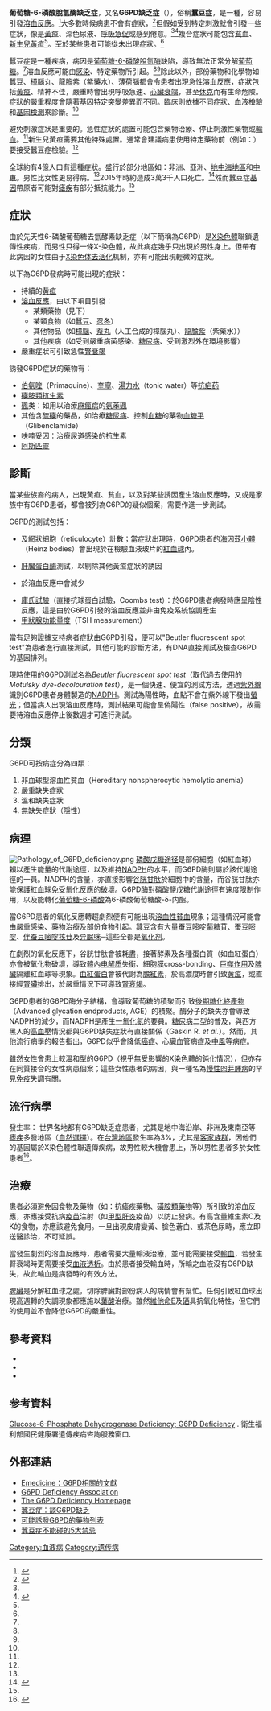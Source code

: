 {{Expand language|time=2020-01-26T06:23:34+00:00}}
{{noteTA
|G1=LS
}}
{{medical}}
{{Infobox medical condition
| Name = 葡萄糖-6-磷酸脫氫酶缺乏症
| Image = G6PD_-_3D_structure_-_PDB1qki.png
| Caption = [[葡萄糖-6-磷酸脱氢酶|葡萄糖-6-磷酸脱氢酶]]
| ICD10 = {{ICD10|D|55|0|d|55}}
| ICD9 = {{ICD9|282.2}}
| ICDO = 
| OMIM = 305900
| DiseasesDB = 5037
| MedlinePlus = 000528
| eMedicineSubj = med
| eMedicineTopic = 900
| MeshID = D005955
}}

<!-- Definition and symptoms -->
'''葡萄糖-6-磷酸脫氫酶缺乏症'''，又名'''G6PD缺乏症'''（{{lang-en|'''G'''lucose-'''6'''-'''P'''hosphate '''D'''ehydrogenase deficiency, G6PDD}}），俗稱'''蠶豆症'''，是一種{{tsl|en|Inborn errors of carbohydrate metabolism|先天醣類代謝缺陷|先天代謝缺陷}}，容易引發[[溶血反應|溶血反應]]。<ref name="GHR2017">{{cite web|title=Glucose-6-phosphate dehydrogenase deficiency|url=https://ghr.nlm.nih.gov/condition/glucose-6-phosphate-dehydrogenase-deficiency|accessdate=2017-12-10|date=6?2017-12-06|publisher=Genetics Home Reference|language=en|archiveurl=https://web.archive.org/web/20190508015024/https://ghr.nlm.nih.gov/condition/glucose-6-phosphate-dehydrogenase-deficiency|archivedate=2019-05-08|dead-url=no}}</ref>大多數時候病患不會有症狀，<ref name="NIH2017">{{cite web|title=Glucose-6-phosphate dehydrogenase deficiency|url=https://rarediseases.info.nih.gov/diseases/6520/glucose-6-phosphate-dehydrogenase-deficiency|accessdate=10 December 2017|date=2017|publisher=Genetic and Rare Diseases Information Center (GARD)|language=en}}</ref>但假如受到特定刺激就會引發一些症狀，像是[[黃疸|黃疸]]、深色尿液、[[呼吸急促|呼吸急促]]或感到倦意。<ref name="GHR2017" /><ref name="NORD2017">{{cite web|title=Glucose-6-Phosphate Dehydrogenase Deficiency|url=https://rarediseases.org/rare-diseases/glucose-6-phosphate-dehydrogenase-deficiency/|accessdate=11 December 2017|date=2017|publisher=NORD (National Organization for Rare Disorders)}}</ref>複合症狀可能包含[[貧血|貧血]]、[[新生兒黃疸|新生兒黃疸]]<ref name="NORD2017" />。至於某些患者可能從未出現症狀。<ref name=NIH2017/>

<!-- Cause and diagnosis -->
蠶豆症是一種{{tsl|en|X-linked recessive|X性聯隱性遺傳}}疾病，病因是[[葡萄糖-6-磷酸脫氫酶|葡萄糖-6-磷酸脫氫酶]]缺陷，導致無法正常分解[[葡萄糖|葡萄糖]]。<ref name="GHR2017" />溶血反應可能由[[感染|感染]]、特定藥物所引起。<ref name="GHR2017" /><ref name="NIH2017" />除此以外，部份藥物和化學物如[[蠶豆|蠶豆]]、[[樟腦丸|樟腦丸]]、[[甲基紫|龍膽紫]]（紫藥水）、[[薄荷腦|薄荷腦]]都會令患者出現急性[[溶血反應|溶血反應]]，症狀包括[[黃疸|黃疸]]、精神不佳，嚴重時會出現呼吸急速、[[心臟衰竭|心臟衰竭]]，甚至[[休克|休克]]而有生命危險。症狀的嚴重程度會隨著基因特定[[突變|突變]]差異而不同。臨床則依據不同症狀、血液檢驗和[[基因檢測|基因檢測]]來診斷。<ref name="NORD2017" />

<!-- Treatment and prognosis -->
避免刺激症狀是重要的。急性症狀的處置可能包含藥物治療、停止刺激性藥物或[[輸血|輸血]]。<ref name="NIH2017" />新生兒黃疸需要其他特殊處置。通常會建議病患使用特定藥物前（例如：{{tsl|en|primaquine||伯氨喹}}）要接受蠶豆症檢驗。<ref name="NORD2017" />

<!-- Epidemiology and culture -->
全球約有4億人口有這種症狀。盛行於部分地區如：非洲、亞洲、[[地中海地區|地中海地區]]和[[中東|中東]]。男性比女性更易得病。<ref name="GHR2017" />2015年時約造成3萬3千人口死亡。<ref name="GBD2015De">{{Cite journal|title=Global, regional, and national life expectancy, all-cause mortality, and cause-specific mortality for 249 causes of death, 1980-2015: a systematic analysis for the Global Burden of Disease Study 2015|url=https://pubmed.ncbi.nlm.nih.gov/27733281|last=GBD 2015 Mortality and Causes of Death Collaborators|date=2016-10-08|journal=[[柳葉刀_(雜誌)|Lancet]] (London, England)|issue=10053|doi=10.1016/S0140-6736(16)31012-1|volume=388|pages=1459–1544|issn=1474-547X|pmc=5388903|pmid=27733281}}</ref>然而蠶豆症[[等位基因|基因]]帶原者可能對[[瘧疾|瘧疾]]有部分抵抗能力。<ref name="GHR2017" />
{{TOC limit|3}}

== 症狀 ==
由於先天性6-磷酸葡萄糖去氫酵素缺乏症（以下簡稱為G6PD）是[[X染色體|X染色體]]聯鎖遺傳性疾病，而男性只得一條X-染色體，故此病症幾乎只出現於男性身上。但帶有此病因的女性由于[[X染色体去活化|X染色体去活化]]机制，亦有可能出現輕微的症狀。

以下為G6PD發病時可能出現的症狀：

* 持續的[[黄疸|黄疸]]
* [[溶血反應|溶血反應]]，由以下項目引發：
** 某類藥物（見下）
** 某類食物（如[[蠶豆|蠶豆]]、[[忍冬|忍冬]]）
** 其他物品（如[[樟腦|樟腦]]、[[萘丸|萘丸]]（人工合成的樟腦丸）、[[龍膽紫|龍膽紫]]（紫藥水））
** 其他疾病（如受到嚴重病菌感染、[[糖尿病|糖尿病]]、受到激烈外在環境影響）
* 嚴重症狀可引致急性[[腎衰竭|腎衰竭]]

誘發G6PD症狀的藥物有：
* [[伯氨喹|伯氨喹]]（Primaquine）、[[奎寧|奎寧]]、[[湯力水|湯力水]]（tonic water）等[[抗疟药|抗疟药]]
* [[磺胺類抗生素|磺胺類抗生素]]
* [[碸|碸]]类：如用以治療[[麻瘋病|麻瘋病]]的[[氨苯碸|氨苯碸]]
* 其他含[[硫磺|硫磺]]的藥品，如治療[[糖尿病|糖尿病]]、控制[[血糖|血糖]]的藥物[[血糖平|血糖平]]（Glibenclamide）
* [[呋喃妥因|呋喃妥因]]：治療[[尿道感染|尿道感染]]的抗生素
* [[阿斯匹靈|阿斯匹靈]]

== 診斷 ==
當某些族裔的病人，出現黃疸、貧血，以及對某些誘因產生溶血反應時，又或是家族中有G6PD患者，都會被列為G6PD的疑似個案，需要作進一步測試。

G6PD的測試包括：
* {{le|全套血球計數|Complete blood count}}及網狀細胞（reticulocyte）計數；當症狀出現時，G6PD患者的[[海因茲小體|海因茲小體]]（Heinz bodies）會出現於在檢驗血液玻片的[[紅血球|紅血球]]內。
* [[肝臟蛋白酶|肝臟蛋白酶]]測試，以剔除其他黃疸症狀的誘因
* {{le|結合珠蛋白|Haptoglobin}}於溶血反應中會減少
* [[庫氏試驗|庫氏試驗]]（直接抗球蛋白試驗，Coombs test）：於G6PD患者病發時應呈陰性反應，這是由於G6PD引發的溶血反應並非由免疫系統協調產生
* [[甲狀腺功能量度|甲狀腺功能量度]]（TSH measurement）

當有足夠證據支持病者症狀由G6PD引發，便可以"Beutler fluorescent spot test"為患者進行直接測試，其他可能的診斷方法，有DNA直接測試及檢查G6PD的基因排列。

現時使用的G6PD測試名為''Beutler fluorescent spot test''（取代過去使用的''Motulsky dye-decolouration test''），是一個快速、便宜的測試方法，透過[[紫外線|紫外線]]識別G6PD患者身體製造的[[NADPH|NADPH]]。測試為陽性時，血點不會在紫外線下發出[[螢光|螢光]]；但當病人出現溶血反應時，測試結果可能會呈偽陽性（false positive），故需要待溶血反應停止後數週才可進行測試。

== 分類 ==
G6PD可按病症分為四類：
# 非血球型溶血性貧血（Hereditary nonspherocytic hemolytic anemia）
# 嚴重缺失症狀
# 溫和缺失症狀
# 無缺失症狀（隱性）

== 病理 ==
[[File:Pathology_of_G6PD_deficiency.png|right]]
[[磷酸戊糖途径|磷酸戊糖途径]]是部份細胞（如紅血球）賴以產生能量的代謝途徑，以及維持[[NADPH|NADPH]]的水平，而G6PD酶則屬於該代謝途徑的一員。NADPH的含量，亦直接影響[[谷胱甘肽|谷胱甘肽]]於細胞中的含量，而谷胱甘肽亦能保護紅血球免受氧化反應的破壞。G6PD酶對磷酸鹽戊糖代謝途徑有速度限制作用，以及能轉化[[葡萄糖-6-磷酸|葡萄糖-6-磷酸]]為6-磷酸葡萄糖酸-δ-内酯。

當G6PD患者的氧化反應轉趨劇烈便有可能出現[[溶血性貧血|溶血性貧血]]現象；這種情況可能會由嚴重感染、藥物治療及部份食物引起。[[蠶豆|蠶豆]]含有大量[[蚕豆嘧啶葡糖苷|蚕豆嘧啶葡糖苷]]、[[蚕豆嘧啶|蚕豆嘧啶]]、[[伴蚕豆嘧啶核苷|伴蚕豆嘧啶核苷]]及[[异脲咪|异脲咪]]─這些全都是[[氧化剂|氧化剂]]。

在劇烈的氧化反應下，谷胱甘肽會被耗盡，接著酵素及各種蛋白質（如血紅蛋白）亦會被氧化物破壞，導致體內[[电解质|电解质]]失衡、細胞膜cross-bonding、[[巨噬作用|巨噬作用]]及[[脾脏|脾臟]]隔離紅血球等現象。[[血紅蛋白|血紅蛋白]]會被代謝為[[膽紅素|膽紅素]]，於高濃度時會引致[[黄疸|黄疸]]，或直接經[[腎臟|腎臟]]排出，於嚴重情況下可導致[[腎衰竭|腎衰竭]]。

G6PD患者的G6PD酶分子結構，會導致葡萄糖的積聚而引致[[後期糖化終產物|後期糖化終產物]]（Advanced glycation endproducts, AGE）的積聚。酶分子的缺失亦會導致NADPH的減少，而NADPH是產生[[一氧化氮|一氧化氮]]的要員。[[糖尿病|糖尿病]]二型的普及，與西方黑人的[[高血壓|高血壓]]情況都與G6PD缺失症狀有直接關係（Gaskin R. ''et al.''）。然而，其他流行病學的報告指出，G6PD似乎會降低[[癌症|癌症]]、心臟血管病症及[[中風|中風]]等病症。

雖然女性會患上較溫和型的G6PD（視乎無受影響的X染色體的鈍化情況），但亦存在同質接合的女性病患個案；這些女性患者的病因，與一種名為[[慢性肉芽腫病|慢性肉芽腫病]]的罕見[[免疫|免疫]]失調有關。

== 流行病學 ==

發生率： 世界各地都有G6PD缺乏症患者，尤其是地中海沿岸、非洲及東南亞等[[瘧疾|瘧疾]]多發地區（[[自然選擇|自然選擇]]）。在[[台灣地區|台灣地區]]發生率為3%，尤其是[[客家族群|客家族群]]，因他們的基因屬於X染色體性聯遺傳疾病，故男性較大機會患上，所以男性患者多於女性患者<ref>{{cite web|title=G6PD Deficiency|url=http://www.bhp-gc.tw/index.php?mo=DiseasePaper&action=paper1_show&cate=Set1&csn=65&sn=114|date=2009-10-12|publisher=中華民國衛生署國民健康局|archiveurl=https://web.archive.org/web/20090915192828/http://www.bhp-gc.tw/index.php?mo=DiseasePaper&action=paper1_show&cate=Set1&csn=65&sn=114|archivedate=2009-09-15|dead-url=yes}}</ref>。

== 治療 ==
患者必須避免因食物及藥物（如：抗瘧疾藥物、[[磺胺類藥物|磺胺類藥物]]等）所引致的溶血反應，亦應接受抗病[[疫苗|疫苗]]注射（如[[甲型肝炎|甲型肝炎]]疫苗）以防止發病。有高含量維生素C及K的食物，亦應該避免食用。一旦出現皮膚變黃、臉色蒼白、或茶色尿時，應立即送醫診治，不可延誤。

當發生劇烈的溶血反應時，患者需要大量輸液治療，並可能需要接受[[輸血|輸血]]，若發生腎衰竭時更需要接受[[血液透析|血液透析]]。由於患者接受輸血時，所輸之血液沒有G6PD缺失，故此輸血是病發時的有效方法。

[[脾|脾臟]]是分解紅血球之處，切除脾臟對部份病人的病情會有幫忙。任何引致紅血球出現高週轉的失調現象都應施以[[葉酸|葉酸]]治療。雖然[[維他命E|維他命E]]及[[硒|硒]]具抗氧化特性，但它們的使用並不會降低G6PD的嚴重性。

== 參考資料 ==
*{{Cite journal|title=G6PD deficiency|url=https://pubmed.ncbi.nlm.nih.gov/7949118|last=Beutler|first=E.|date=1994-12-01|journal=Blood|issue=11|volume=84|pages=3613–3636|issn=0006-4971|pmid=7949118}}
*{{Cite journal|title=G6PD deficiency: its role in the high prevalence of hypertension and diabetes mellitus|url=https://pubmed.ncbi.nlm.nih.gov/11763298|last=Gaskin|first=R. S.|last2=Estwick|first2=D.|date=2001|journal=Ethnicity & Disease|issue=4|volume=11|pages=749–754|issn=1049-510X|pmid=11763298|last3=Peddi|first3=R.}}
*{{Cite journal|title=Glucose-6-phosphate dehydrogenase deficiency|url=https://pubmed.ncbi.nlm.nih.gov/10916676|last=Mehta|first=A.|last2=Mason|first2=P. J.|date=2000-03|journal=Bailliere's Best Practice & Research. Clinical Haematology|issue=1|doi=10.1053/beha.1999.0055|volume=13|pages=21–38|pmid=10916676|last3=Vulliamy|first3=T. J.}}

==参考資料==
[https://web.archive.org/web/20160304075321/http://gene.hpa.gov.tw/index.php?mo=DiseasePaper&action=paper1_show&cate=Set1&csn=65&sn=114 Glucose-6-Phosphate Dehydrogenase Deficiency; G6PD Deficiency] . 衛生福利部國民健康署遺傳疾病咨詢服務窗口. 
{{reflist}}

== 外部連結 ==
* [http://www.emedicine.com/med/topic900.htm Emedicine：G6PD相關的文獻]
* [http://www.g6pd.org G6PD Deficiency Association]
* [https://web.archive.org/web/20030803205043/http://rialto.com/g6pd/ The G6PD Deficiency Homepage]
* [http://www.kmuh.org.tw/www/kmcj/data/8611/3471.htm 蠶豆症：談G6PD缺乏]
* [https://web.archive.org/web/20060221110238/http://www.rialto.com/g6pd/table2.htm 可能誘發G6PD的藥物列表]
* [https://www.commonhealth.com.tw/article/article.action?nid=66186 蠶豆症不能碰的5大禁忌]
{{Hematology}}
{{X连锁遗传病}}
{{先天性糖类代谢缺陷}}
{{Diseases of RBCs}}
[[Category:血液病|Category:血液病]]
[[Category:遗传病|Category:遗传病]]